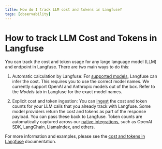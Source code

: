 ```yaml
---
title: How do I track LLM cost and tokens in Langfuse?
tags: [observability]
---
```


# How to track LLM Cost and Tokens in Langfuse

You can track the cost and token usage for any large language model (LLM) and endpoint in Langfuse. There are two main ways to do this:

1. Automatic calculation by Langfuse: For [supported models](/docs/model-usage-and-cost#infer), Langfuse can infer the cost. This requires you to use the correct model names. We currently support OpenAI and Anthropic models out of the box. Refer to the _Models_ tab in Langfuse for the exact model names.

2. Explicit cost and token ingestion: You can [ingest](/docs/model-usage-and-cost#infer) the cost and token counts for your LLM calls that you already track with Langfuse. Some model providers return the cost and tokens as part of the response payload. You can pass these back to Langfuse. Token counts are automatically captured across our [native integrations](/integrations), such as OpenAI SDK, LangChain, LlamaIndex, and others.

For more information and examples, please see the [cost and tokens in Langfuse](/docs/model-usage-and-cost) documentation.


<GitHubStarCTA />

